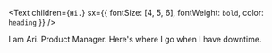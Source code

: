 <Text
  children={`Hi.`}
  sx={{ fontSize: [4, 5, 6], fontWeight: `bold`, color: `heading` }}
/>

I am Ari. Product Manager. Here's where I go when I have downtime. 